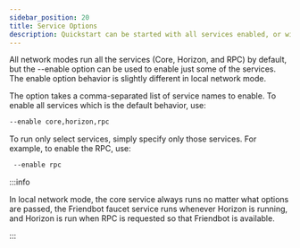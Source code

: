 ```yaml
---
sidebar_position: 20
title: Service Options
description: Quickstart can be started with all services enabled, or with selected services enabled
---
```


All network modes run all the services (Core, Horizon, and RPC) by default, but the --enable option can be used to enable just some of the services. The enable option behavior is slightly different in local network mode. 

The option takes a comma-separated list of service names to enable. To enable all services which is the default behavior, use: 

```sh 
--enable core,horizon,rpc
```

To run only select services, simply specify only those services. For example, to enable the RPC, use: 

```sh
 --enable rpc 
```

:::info

In local network mode, the core service always runs no matter what options are passed, the Friendbot faucet service runs whenever Horizon is running, and Horizon is run when RPC is requested so that Friendbot is available.

:::
